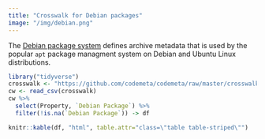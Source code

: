 ```yaml
---
title: "Crosswalk for Debian packages"
image: "/img/debian.png"
---
```


The [Debian package system](https://www.debian.org/doc/manuals/debian-reference/ch02.en.html#_archive_meta_data) defines archive metadata that is used by the popular `apt` package managment system on Debian and Ubuntu Linux distributions.  

```r
library("tidyverse")
crosswalk <- "https://github.com/codemeta/codemeta/raw/master/crosswalk.csv"
cw <- read_csv(crosswalk)
cw %>% 
  select(Property, `Debian Package`) %>%
  filter(!is.na(`Debian Package`)) -> df

knitr::kable(df, "html", table.attr="class=\"table table-striped\"")
```